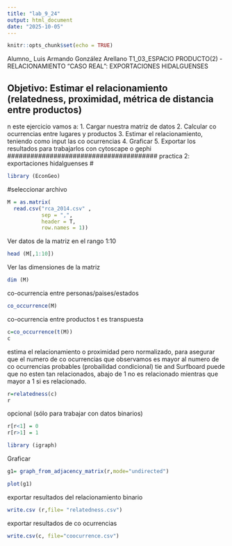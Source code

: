 ```yaml
---
title: "lab_9_24"
output: html_document
date: "2025-10-05"
---
```


```r
knitr::opts_chunk$set(echo = TRUE)
```

Alumno_ Luis Armando González Arellano
T1_03_ESPACIO PRODUCTO(2) - RELACIONAMIENTO "CASO REAL": EXPORTACIONES HIDALGUENSES

Objetivo: Estimar el relacionamiento (relatedness, proximidad, métrica de distancia entre productos)
------------------------------------------------------------------------------------------------------
n este ejercicio vamos a:
1. Cargar nuestra matriz de datos
2. Calcular co ocurrencias entre lugares y productos 
3. Estimar el relacionamiento, teniendo como input las co ocurrencias
4. Graficar
5. Exportar los resultados para trabajarlos con cytoscape o gephi
#######################################
practica 2: exportaciones hidalguenses #
```r
library (EconGeo)

```
#seleccionar archivo 
```r
M = as.matrix(
  read.csv("rca_2014.csv" , 
           sep = ",", 
           header = T, 
           row.names = 1))

```
Ver  datos de la matriz en el rango 1:10
```r
head (M[,1:10])

```

Ver las dimensiones de la matriz 
```r
dim (M)

```
co-ocurrencia entre personas/paises/estados
```r
co_occurrence(M)
```
co-ocurrencia entre productos t es transpuesta
```r
c=co_occurrence(t(M))
c
```
estima el relacionamiento o proximidad pero normalizado, para asegurar que el numero de co ocurrencias que observamos  es mayor al numero de co ocurrencias probables (probailidad condicional)
tie and Surfboard puede que no esten tan relacionados, abajo de  1 no es relacionado mientras que mayor a 1 si es relacionado.
```r
r=relatedness(c)
r
```

opcional (sólo para trabajar con datos binarios)
```r
r[r<1] = 0
r[r>1] = 1
```

```r
library (igraph)
```
Graficar 
```r
g1= graph_from_adjacency_matrix(r,mode="undirected")

plot(g1)
```
exportar resultados del relacionamiento binario
```r
write.csv (r,file= "relatedness.csv")

```

exportar resultados de co ocurrencias
```r
write.csv(c, file="coocurrence.csv")

```



